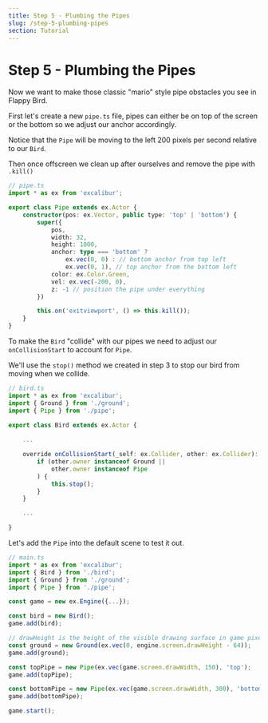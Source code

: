 ```yaml
---
title: Step 5 - Plumbing the Pipes
slug: /step-5-plumbing-pipes
section: Tutorial
---
```


# Step 5 - Plumbing the Pipes

Now we want to make those classic "mario" style pipe obstacles you see in Flappy Bird.

First let's create a new `pipe.ts` file, pipes can either be on top of the screen or the bottom so we adjust our anchor accordingly.

Notice that the `Pipe` will be moving to the left 200 pixels per second relative to our `Bird`.

Then once offscreen we clean up after ourselves and remove the pipe with `.kill()`

```typescript
// pipe.ts
import * as ex from 'excalibur';

export class Pipe extends ex.Actor {
    constructor(pos: ex.Vector, public type: 'top' | 'bottom') {
        super({
            pos,
            width: 32,
            height: 1000,
            anchor: type === 'bottom' ?
                ex.vec(0, 0) : // bottom anchor from top left
                ex.vec(0, 1), // top anchor from the bottom left
            color: ex.Color.Green,
            vel: ex.vec(-200, 0),
            z: -1 // position the pipe under everything
        })

        this.on('exitviewport', () => this.kill());
    }
}
```

To make the `Bird` "collide" with our pipes we need to adjust our `onCollisionStart` to account for `Pipe`.

We'll use the `stop()` method we created in step 3 to stop our bird from moving when we collide.

```typescript
// bird.ts
import * as ex from 'excalibur';
import { Ground } from './ground';
import { Pipe } from './pipe';

export class Bird extends ex.Actor {
    
    ...

    override onCollisionStart(_self: ex.Collider, other: ex.Collider): void {
        if (other.owner instanceof Ground ||
            other.owner instanceof Pipe
        ) {
            this.stop();
        }
    }

    ...

}
```

Let's add the `Pipe` into the default scene to test it out.

```typescript
// main.ts
import * as ex from 'excalibur';
import { Bird } from './bird';
import { Ground } from './ground';
import { Pipe } from './pipe';

const game = new ex.Engine({...});

const bird = new Bird();
game.add(bird);

// drawHeight is the height of the visible drawing surface in game pixels
const ground = new Ground(ex.vec(0, engine.screen.drawHeight - 64));
game.add(ground);

const topPipe = new Pipe(ex.vec(game.screen.drawWidth, 150), 'top');
game.add(topPipe);

const bottomPipe = new Pipe(ex.vec(game.screen.drawWidth, 300), 'bottom');
game.add(bottomPipe);

game.start();
```
